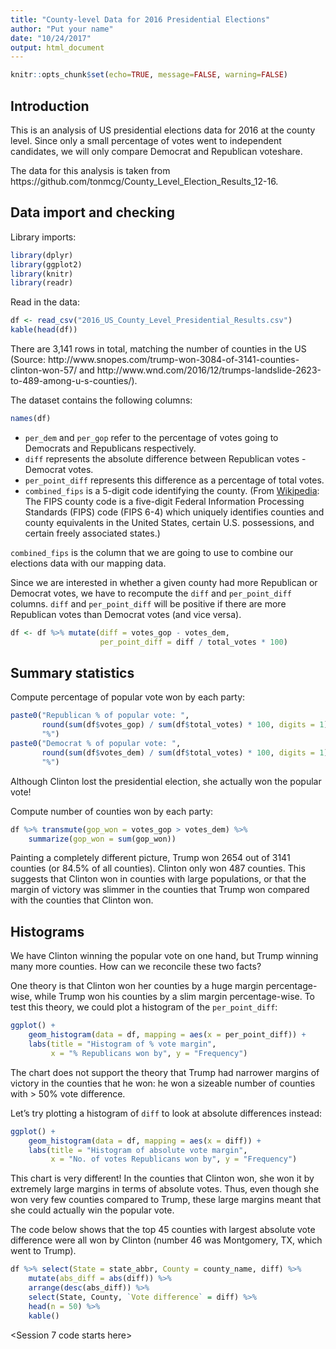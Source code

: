 ```yaml
---
title: "County-level Data for 2016 Presidential Elections"
author: "Put your name"
date: "10/24/2017"
output: html_document
---
```


```r
knitr::opts_chunk$set(echo=TRUE, message=FALSE, warning=FALSE)
```

## Introduction

This is an analysis of US presidential elections data for 2016 at the county level. Since only a small percentage of votes went to independent candidates, we will only compare Democrat and Republican voteshare.

The data for this analysis is taken from https://github.com/tonmcg/County_Level_Election_Results_12-16.

## Data import and checking

Library imports:
```r
library(dplyr)
library(ggplot2)
library(knitr)
library(readr)
```

Read in the data:

```r
df <- read_csv("2016_US_County_Level_Presidential_Results.csv")
kable(head(df))
```

There are 3,141 rows in total, matching the number of counties in the US (Source: http://www.snopes.com/trump-won-3084-of-3141-counties-clinton-won-57/ and http://www.wnd.com/2016/12/trumps-landslide-2623-to-489-among-u-s-counties/).

The dataset contains the following columns:
```r
names(df)
```

- `per_dem` and `per_gop` refer to the percentage of votes going to Democrats and Republicans respectively.
- `diff` represents the absolute difference between Republican votes - Democrat votes.
- `per_point_diff` represents this difference as a percentage of total votes.
- `combined_fips` is a 5-digit code identifying the county. (From [Wikipedia](https://en.wikipedia.org/wiki/FIPS_county_code): The FIPS county code is a five-digit Federal Information Processing Standards (FIPS) code (FIPS 6-4) which uniquely identifies counties and county equivalents in the United States, certain U.S. possessions, and certain freely associated states.)

`combined_fips` is the column that we are going to use to combine our elections data with our mapping data.  

Since we are interested in whether a given county had more Republican or Democrat votes, we have to recompute the `diff` and `per_point_diff` columns. `diff` and `per_point_diff` will be positive if there are more Republican votes than Democrat votes (and vice versa).

```r
df <- df %>% mutate(diff = votes_gop - votes_dem,
                    per_point_diff = diff / total_votes * 100)
```

## Summary statistics

Compute percentage of popular vote won by each party:
```r
paste0("Republican % of popular vote: ", 
       round(sum(df$votes_gop) / sum(df$total_votes) * 100, digits = 1),
       "%")
paste0("Democrat % of popular vote: ", 
       round(sum(df$votes_dem) / sum(df$total_votes) * 100, digits = 1),
       "%")
```

Although Clinton lost the presidential election, she actually won the popular vote!  

Compute number of counties won by each party:
```r
df %>% transmute(gop_won = votes_gop > votes_dem) %>%
    summarize(gop_won = sum(gop_won))
```

Painting a completely different picture, Trump won 2654 out of 3141 counties (or 84.5% of all counties). Clinton only won 487 counties. This suggests that Clinton won in counties with large populations, or that the margin of victory was slimmer in the counties that Trump won compared with the counties that Clinton won.

## Histograms

We have Clinton winning the popular vote on one hand, but Trump winning many more counties. How can we reconcile these two facts?

One theory is that Clinton won her counties by a huge margin percentage-wise, while Trump won his counties by a slim margin percentage-wise. To test this theory, we could plot a histogram of the `per_point_diff`:
```r
ggplot() +
    geom_histogram(data = df, mapping = aes(x = per_point_diff)) + 
    labs(title = "Histogram of % vote margin", 
         x = "% Republicans won by", y = "Frequency")
```

The chart does not support the theory that Trump had narrower margins of victory in the counties that he won: he won a sizeable number of counties with > 50% vote difference.

Let's try plotting a histogram of `diff` to look at absolute differences instead:
```r
ggplot() +
    geom_histogram(data = df, mapping = aes(x = diff)) + 
    labs(title = "Histogram of absolute vote margin", 
         x = "No. of votes Republicans won by", y = "Frequency")
```

This chart is very different! In the counties that Clinton won, she won it by extremely large margins in terms of absolute votes. Thus, even though she won very few counties compared to Trump, these large margins meant that she could actually win the popular vote.

The code below shows that the top 45 counties with largest absolute vote difference were all won by Clinton (number 46 was Montgomery, TX, which went to Trump).

```r
df %>% select(State = state_abbr, County = county_name, diff) %>%
    mutate(abs_diff = abs(diff)) %>%
    arrange(desc(abs_diff)) %>%
    select(State, County, `Vote difference` = diff) %>%
    head(n = 50) %>%
    kable()
```

<Session 7 code starts here>